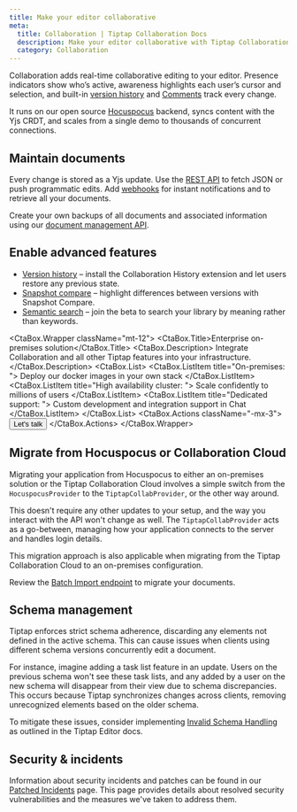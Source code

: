 ```yaml
---
title: Make your editor collaborative
meta:
  title: Collaboration | Tiptap Collaboration Docs
  description: Make your editor collaborative with Tiptap Collaboration on your premises or in our cloud. Learn more in our docs!
  category: Collaboration
---
```



Collaboration adds real-time collaborative editing to your editor. Presence indicators show who’s active, awareness highlights each user’s cursor and selection, and built-in [version history](/collaboration/documents/history) and [Comments](/comments/getting-started/overview) track every change.

It runs on our open source [Hocuspocus](https://github.com/ueberdosis/hocuspocus) backend, syncs content with the Yjs CRDT, and scales from a single demo to thousands of concurrent connections.

## Maintain documents
Every change is stored as a Yjs update. Use the [REST API](/collaboration/documents/rest-api) to fetch JSON or push programmatic edits. Add [webhooks](/collaboration/core-concepts/webhooks) for instant notifications and to retrieve all your documents.

Create your own backups of all documents and associated information using our [document management API](/collaboration/documents/rest-api).

## Enable advanced features
- [Version history](/collaboration/documents/history) – install the Collaboration History extension and let users restore any previous state.
- [Snapshot compare](/collaboration/documents/snapshot-compare) – highlight differences between versions with Snapshot Compare.
- [Semantic search](/collaboration/documents/semantic-search) – join the beta to search your library by meaning rather than keywords.

<CtaBox.Wrapper className="mt-12">
    <CtaBox.Title>Enterprise on-premises solution</CtaBox.Title>
    <CtaBox.Description>
        Integrate Collaboration and all other Tiptap features into your infrastructure.
    </CtaBox.Description>
    <CtaBox.List>
        <CtaBox.ListItem title="On-premises: ">
            Deploy our docker images in your own stack
        </CtaBox.ListItem>
        <CtaBox.ListItem title="High availability cluster: ">
            Scale confidently to millions of users
        </CtaBox.ListItem>
        <CtaBox.ListItem title="Dedicated support: ">
            Custom development and integration support in Chat
        </CtaBox.ListItem>
    </CtaBox.List>
    <CtaBox.Actions className="-mx-3">
        <Button className="text-white/80 hover:text-white/100" variant="tertiary" asChild>
            <Link href="https://tiptap.dev/contact-sales">
                Let's talk
                <ArrowRightIcon className="w-4 h-4" />
            </Link>
        </Button>
    </CtaBox.Actions>
</CtaBox.Wrapper>


## Migrate from Hocuspocus or Collaboration Cloud

Migrating your application from Hocuspocus to either an on-premises solution or the Tiptap Collaboration Cloud involves a simple switch from the `HocuspocusProvider` to the `TiptapCollabProvider`, or the other way around.

This doesn't require any other updates to your setup, and the way you interact with the API won't change as well. The `TiptapCollabProvider` acts as a go-between, managing how your application connects to the server and handles login details.

This migration approach is also applicable when migrating from the Tiptap Collaboration Cloud to an on-premises configuration.

Review the [Batch Import endpoint](/collaboration/documents/rest-api#batch-import-documents) to migrate your documents.

## Schema management

Tiptap enforces strict schema adherence, discarding any elements not defined in the active schema. This can cause issues when clients using different schema versions concurrently edit a document.

For instance, imagine adding a task list feature in an update. Users on the previous schema won't see these task lists, and any added by a user on the new schema will disappear from their view due to schema discrepancies. This occurs because Tiptap synchronizes changes across clients, removing unrecognized elements based on the older schema.

To mitigate these issues, consider implementing [Invalid Schema Handling](/editor/core-concepts/schema#invalid-schema-handling) as outlined in the Tiptap Editor docs.

## Security & incidents

Information about security incidents and patches can be found in our [Patched Incidents](/resources/patched-incidents) page. This page provides details about resolved security vulnerabilities and the measures we've taken to address them.